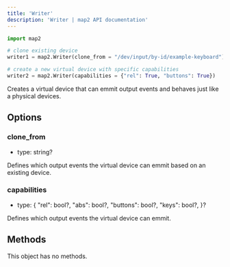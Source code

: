 ```yaml
---
title: 'Writer'
description: 'Writer | map2 API documentation'
---
```



```python
import map2

# clone existing device
writer1 = map2.Writer(clone_from = "/dev/input/by-id/example-keyboard")

# create a new virtual device with specific capabilities
writer2 = map2.Writer(capabilities = {"rel": True, "buttons": True})
```


Creates a virtual device that can emmit output events and behaves just like
a physical devices.


## Options


### clone_from

- type: string?

Defines which output events the virtual device can emmit based on an existing device.


### capabilities

- type: {
    "rel": bool?,
    "abs": bool?,
    "buttons": bool?,
    "keys": bool?,
  }?

Defines which output events the virtual device can emmit.



## Methods

This object has no methods.
